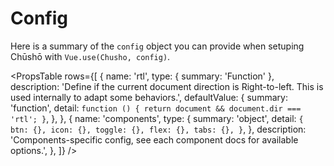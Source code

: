 
<Meta title="Docs|Config" />

# Config

Here is a summary of the `config` object you can provide when setuping Chūshō with `Vue.use(Chusho, config)`.

<PropsTable
  rows={[
    {
      name: 'rtl',
      type: { summary: 'Function' },
      description:
        'Define if the current document direction is Right-to-left. This is used internally to adapt some behaviors.',
      defaultValue: {
        summary: 'function',
        detail: `function () {
  return document && document.dir === 'rtl';
}`,
      },
    },
    {
      name: 'components',
      type: {
        summary: 'object',
        detail: `{
  btn: {},
  icon: {},
  toggle: {},
  flex: {},
  tabs: {},
}`,
      },
      description:
        'Components-specific config, see each component docs for available options.',
    },
  ]}
/>
